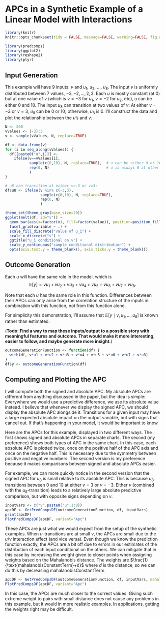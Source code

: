 # APCs in a Synthetic Example of a Linear Model with Interactions

```r
library(knitr)
knitr::opts_chunk$set(tidy = FALSE, message=FALSE, warning=FALSE, fig.align='center')
```

```r
library(predcomps)
library(ggplot2)
library(reshape2)
library(plyr)
```

## Input Generation

This example will have 9 inputs: $v$ and $u_1$, $u_2$, ..., $u_8$. The input $v$ is uniformly distributed between 7 values, $-3, -2, \ldots, 2, 3$. Each $u$ is mostly constant (at $0$) but at one value of $v$ (which is $v=-3$ for $u_1$, $v=-2$ for $u_2$, etc), $u$ can be either $0$ and $10$. The input $u_8$ can transition at two values of $v$: At either $v=-3$ or $v=3$, $u_8$ can be $0$ or $10$; otherwise, $u_8$ is 0. I'll construct the data and plot the relationship between the $u$'s and $v$. 

```r
N <- 200
vValues <- (-3):3
v <- sample(vValues, N, replace=TRUE)

df <- data.frame(v)
for (i in seq_along(vValues)) {
  df[[paste0("u",i)]] <- 
    ifelse(v==vValues[i], 
           sample(c(0,10), N, replace=TRUE),  # u can be either 0 or 10 at one v value
           rep(0, N)                          # u is always 0 at other ones
           )
}

# u8 can transition at either v=-3 or v=3:
df$u8 <- ifelse(v %in% c(-3,3),
                sample(c(0,10), N, replace=TRUE), 
                rep(0, N)                         
                )
```

```r
theme_set(theme_gray(base_size=20))
ggplot(melt(df, id="v")) +
  geom_bar(aes(x=factor(v), fill=factor(value)), position=position_fill()) +
  facet_grid(variable ~ .) +
  scale_fill_discrete("value of u_i") + 
  scale_x_discrete("v") +
  ggtitle("u_i conditional on v") +
  scale_y_continuous("sample conditional distribution") + 
  opts(axis.text.y = theme_blank(), axis.ticks.y = theme_blank())
```

## Outcome Generation

Each $u$ will have the same role in the model, which is $$\mathbb{E}[y] = vu_1 + vu_2 + vu_3 + vu_4 + vu_5 + vu_6 + vu_7 + vu_8.$$ 

Note that each $u$ has the same role in this function. Differences between their APCs can only arise from the correlation structure of the inputs in combination with this function, not from this function alone.

For simplicity this demonstration, I'll assume that $\mathbb{E}[y \mid v, u_1, \ldots, u_8]$ is known rather than estimated.

(**Todo: Find a way to map these inputs/output to a possible story with meaningful features and outcome. That would make it more interesting, easier to follow, and maybe generate more insight.**)

```r
outcomeGenerationFunction <- function(df) {
  with(df, v*u1 + v*u2 + v*u3 + v*u4 + v*u5 + v*u6 + v*u7 + v*u8)
}
df$y <- outcomeGenerationFunction(df)
```

## Computing and Plotting the APC

I will compute both the signed and absolute APC. My absolute APCs are different from anything discussed in the paper, but the idea is simple: Everywhere we would use a predictive difference, we use its absolute value instead. I believe that whenever we display the signed APC, we should display the absolute APC alongside it. Transitions for a given input may have a large expected absolute impact on the output variable, but with signs that cancel out. If that's happening in your model, it would be important to know.

Here are the APCs for this example, displayed in two different ways. The first shows signed and absolute APCs in separate charts. The second (my preference) shows both types of APC in the same chart. In this case, each absolute APC is plotted twice, once on the positive half of the APC axis and once on the negative half. This is necessary due to the symmetry between positive and negative numbers. The second version is my preference because it makes comparisons between signed and absolute APCs easier. 

For example, we can more quickly notice in the second version that the signed APC for $u_8$ is small relative to its absolute APC. This is because $u_8$ transitions between 0 and 10 at either $v=3$ or $v=-3$. Either $v$ (combined with the $u_8$-transition) leads to a relatively large absolute predictive comparison, but with opposite signs depending on $v$. 

```r
inputVars <- c("v",paste0("u",1:8))
apcDF <- GetPredCompsDF(outcomeGenerationFunction, df, inputVars)
print(apcDF)
PlotPredCompsDF(apcDF, variant="Apc")
```

These APCs are just what we would expect from the setup of the synthetic examples. When $u$-transitions are at small $v$, the APCs are small due to the $u$/$v$ interaction effect (and vice versa). Even though we know the prediction function exactly, the APCs are a bit off due to errors in our estimates of the distribution of each input conditional on the others. We can mitigate that in this case by increasing the weight given to closer points when assigning weights based on the Mahalanobis distance. The weights are $\frac{1}{\text{mahalanobisConstantTerm}+d}$ where $d$ is the distance, so we can do this by decreasing $\text{mahalanobisConstantTerm}$:

```r
apcDF <- GetPredCompsDF(outcomeGenerationFunction, df, inputVars, mahalanobisConstantTerm=.01)
PlotPredCompsDF(apcDF, variant="Apc")
```

In this case, the APCs are much closer to the correct values. Giving such extreme weight to pairs with small distance does not cause any problems in this example, but it would in more realistic examples. In applications, getting the weights right may be difficult.



